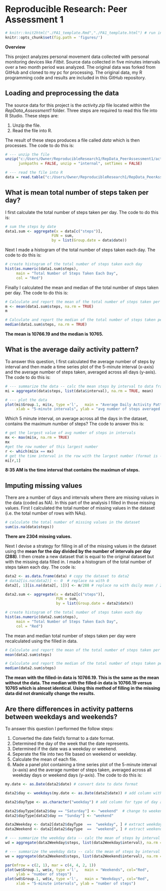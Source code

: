 Reproducible Research: Peer Assessment 1
========================================

```r
# knitr::knit2html("./PA1_template.Rmd","./PA1_template.html") # run in console first
knitr::opts_chunk$set(fig.path = 'figures/')
```
**Overview**

This project analyzes personal movement data collected with personal monitoring devices like *Fitbit*.  Source data collected in five minutes intervals over a two month period was analyzed. The original data was forked from GitHub and cloned to my pc for processing.  The original data, my R programming code and results are included in this GitHub repository.

## Loading and preprocessing the data
The source data for this project is the *activity.zip* file located within the *RepData_Assessment1* folder.  Three steps are required to read this file into R Studio.  These steps are:

1. Unzip the file.
2. Read the file into R.

The result of these steps produces a file called *data* which is then processes.  The code to do this is:

```r
# --- unzip the file
unzip("c:/Users/Owner/ReproducibleResearch1/RepData_PeerAssessment1/activity.zip", files = NULL, list = FALSE, overwrite = TRUE,
      junkpaths = FALSE, unzip = "internal", setTimes = FALSE)

# --- read the file into R
data = read.table("c:/Users/Owner/ReproducibleResearch1/RepData_PeerAssessment1/activity.csv", header=TRUE, sep = ',')
```

## What is mean total number of steps taken per day?
I first calculate the total number of steps taken per day.  The code to do this is:
```r
# sum the steps by date
data1.sum <- aggregate(x = data[c("steps")],
                     FUN = sum,
                     by = list(Group.date = data$date))
```

Next I made a histogram of the total number of steps taken each day.  The code to do this is:
```r
# create histogram of the total number of steps taken each day
hist(as.numeric(data1.sum$steps), 
     main = "Total Number of Steps Taken Each Day", 
     col = "Red")
```

Finally I calculated the mean and median of the total number of steps taken per day.  The code to do this is:
```r
# Calculate and report the mean of the total number of steps taken per day
m <- mean(data1.sum$steps, na.rm = TRUE)
m

# Calculate and report the median of the total number of steps taken per day
median(data1.sum$steps, na.rm = TRUE)
```
**The mean is 10766.19 and the median is 10765.**

## What is the average daily activity pattern?
To answer this question, I first calculated the average number of steps by interval and then made a time series plot of the 5-minute interval (x-axis) and the average number of steps taken, averaged across all days (y-axis).
The code to do this is:
```r
# --- summarize the data -- calc the mean steps by interval to data frame mi
mi = aggregate(data$steps, list(data$interval), na.rm = TRUE, mean)

# --- plot the data
plot(mi$Group.1, mi$x, type ='l',   main = "Average Daily Activity Pattern", col="Red", 
     xlab = "5-minute intervals", ylab = "avg number of steps averaged across all days")

```

Which 5 minute interval, on average across all the days in the dataset, contains the maximum number of steps?  The code to answer this is:
```r
# get the largest value of avg number of steps in intervals
mx <- max(mi$x, na.rm = TRUE)
mx
#get the row number of this largest number
r <- which(mi$x == mx)
# get the time interval in the row with the largest number (format is -hmm)
mi[r,1]
```
**8:35 AM is the time interval that contains the maximun of steps.**


## Imputing missing values
There are a number of days and intervals where there are missing values in the data (coded as NA).  In this part of the analysis I filled in those missing values.
First I calculated the total number of missing values in the dataset (i.e. the total number of rows with NAs).
```r
# calculate the total number of missing values in the dataset
sum(is.na(data$steps))
```
**There are 2304 missing values.**

Next I devise a strategy for filling in all of the missing values in the dataset using the **mean for the day divided by the number of intervals per day (288)**. 
I then create a new dataset that is equal to the original dataset but with the missing data filled in.  I made a histogram of the total number of steps taken each day.  The code is:
```r
data2 <- as.data.frame(data) # copy the dataset to data2
# data2[is.na(data2)] <- 0  # replace na with 0
data2[, 1][is.na(data2[, 1])] <- m/288 # replace na with daily mean / 288 intervals

data2.sum <- aggregate(x = data2[c("steps")],
                       FUN = sum,
                       by = list(Group.date = data2$date))

# create histogram of the total number of steps taken each day
hist(as.numeric(data2.sum$steps), 
     main = "Total Number of Steps Taken Each Day", 
     col = "Red")
```

The mean and median total number of steps taken per day were recalculated using the filled in data.
```r
# Calculate and report the mean of the total number of steps taken per day
mean(data2.sum$steps)

# Calculate and report the median of the total number of steps taken per day
median(data2.sum$steps)
```
**The mean with the filled-in data is 10766.19.  This is the same as the mean without the data.  The median with the filled-in data is 10766.19 versus 10765 which is almost identical.  Using this method of filling in the missing data did not dramically change the results.**



## Are there differences in activity patterns between weekdays and weekends?
To answer this question I performed the follow steps:

1. Converted the date field's format to a date format.
2. Determined the day of the week that the date represents.
3. Determined if the date was a weekday or weekend.
4. Seperate the file into two file based on weekend or weekday.
5. Calculate the mean of each file.
6. Made a panel plot containing a time series plot of the 5-minute interval (x-axis) and the average number of steps taken, averaged across all weekday days or weekend days (y-axis).
The code to do this is:

```r
my.date <- as.Date(data2$date) # convert date to date format

data2$day <- weekdays(my.date <- as.Date(data2$date)) # add column with the day of the week

data2$dayType <- as.character("weekday") # add column for type of day and prefill with "weekday"

data2$dayType[data2$day == "Saturday"] <- "weekend"  # change to weekend
data2$dayType[data2$day == "Sunday"] <- "weekend"

data2Weekday <- data2[data2$dayType  ==  "weekday", ] # extract weekday data
data2Weekend <- data2[data2$dayType  ==  "weekend", ] # extract weekend data

# --- summarize the weekday data -- calc the mean of steps by interval to data frame wd
wd = aggregate(data2Weekday$steps, list(data2Weekday$interval), na.rm = TRUE, mean)

# --- summarize the weekday data -- calc the mean of steps by interval to data frame wd
we = aggregate(data2Weekend$steps, list(data2Weekend$interval), na.rm = TRUE, mean)

par(mfrow = c(2, 1), mar = c(4, 4, 2, 1))
plot(we$Group.1, we$x, type ='l',   main = "Weekends", col="Red", 
     ylab = "number of steps")
plot(wd$Group.1, wd$x, type ='l',   main = "Weekdays", col="Red", 
     xlab = "5-minute intervals", ylab = "number of steps")
```
